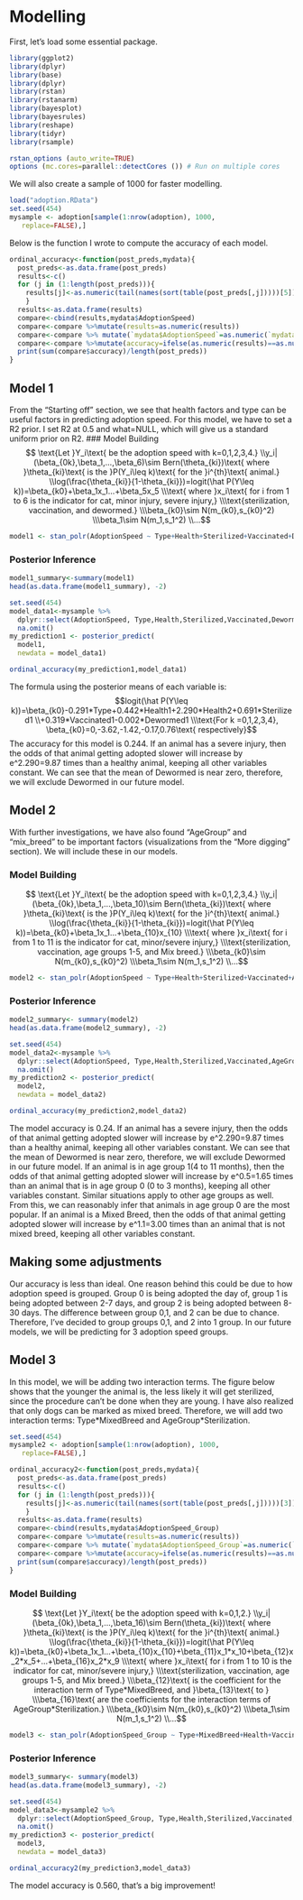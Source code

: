 # Modelling
First, let's load some essential package.
```r
library(ggplot2)
library(dplyr)
library(base)
library(dplyr)
library(rstan)
library(rstanarm)
library(bayesplot)
library(bayesrules)
library(reshape)
library(tidyr)
library(rsample)

rstan_options (auto_write=TRUE)
options (mc.cores=parallel::detectCores ()) # Run on multiple cores
```

We will also create a sample of 1000 for faster modelling. 
```r
load("adoption.RData")
set.seed(454)
mysample <- adoption[sample(1:nrow(adoption), 1000,
   replace=FALSE),]
```

Below is the function I wrote to compute the accuracy of each model. 
```r
ordinal_accuracy<-function(post_preds,mydata){
  post_preds<-as.data.frame(post_preds)
  results<-c()
  for (j in (1:length(post_preds))){
    results[j]<-as.numeric(tail(names(sort(table(post_preds[,j]))))[5])
    }
  results<-as.data.frame(results)
  compare<-cbind(results,mydata$AdoptionSpeed)
  compare<-compare %>%mutate(results=as.numeric(results))
  compare<-compare %>% mutate(`mydata$AdoptionSpeed`=as.numeric(`mydata$AdoptionSpeed`))
  compare<-compare %>%mutate(accuracy=ifelse(as.numeric(results)==as.numeric(`mydata$AdoptionSpeed`),1,0))
  print(sum(compare$accuracy)/length(post_preds))
}
```


## Model 1
From the "Starting off" section, we see that health factors and type can be useful factors in predicting adoption speed. 
For this model, we have to set a R2 prior. I set R2 at 0.5 and what=NULL, which will give us a standard uniform prior on R2.
### Model Building
$$
\text{Let }Y_i\text{ be the adoption speed with k=0,1,2,3,4.}
\\y_i|(\beta_{0k},\beta_1,...,\beta_6)\sim Bern(\theta_{ki})\text{ where }\theta_{ki}\text{ is the }P(Y_i\leq k)\text{ for the }i^{th}\text{ animal.}
\\log(\frac{\theta_{ki}}{1-\theta_{ki}})=logit(\hat P(Y\leq k))=\beta_{k0}+\beta_1x_1...+\beta_5x_5
\\\text{ where }x_i\text{ for i from 1 to 6 is the indicator for cat, minor injury, severe injury,}
\\\text{sterilization, vaccination, and dewormed.}
\\\beta_{k0}\sim N(m_{k0},s_{k0}^2)
\\\beta_1\sim N(m_1,s_1^2)
\\...$$

```r
model1 <- stan_polr(AdoptionSpeed ~ Type+Health+Sterilized+Vaccinated+Dewormed, data =mysample, prior=R2(0.5,what=NULL),iter=5000, seed = 454)
```
### Posterior Inference

```r
model1_summary<-summary(model1)
head(as.data.frame(model1_summary), -2)
```

```r
set.seed(454)
model_data1<-mysample %>% 
  dplyr::select(AdoptionSpeed, Type,Health,Sterilized,Vaccinated,Dewormed) %>% 
  na.omit()
my_prediction1 <- posterior_predict(
  model1, 
  newdata = model_data1)

ordinal_accuracy(my_prediction1,model_data1)
```

The formula using the posterior means of each variable is:
$$logit(\hat P(Y\leq k))=\beta_{k0}-0.291*Type+0.442*Health1+2.290*Health2+0.691*Sterilized1
\\+0.319*Vaccinated1-0.002*Dewormed1
\\\text{For k =0,1,2,3,4}, \beta_{k0}=0,-3.62,-1.42,-0.17,0.76\text{ respectively}$$
The accuracy for this model is 0.244. 
If an animal has a severe injury, then the odds of that animal getting adopted slower will increase by e^2.290=9.87 times than a healthy animal, keeping all other variables constant. 
We can see that the mean of Dewormed is near zero, therefore, we will exclude Dewormed in our future model.


## Model 2
With further investigations, we have also found "AgeGroup" and "mix_breed" to be important factors (visualizations from the "More digging" section). We will include these in our models.

### Model Building
$$
\text{Let }Y_i\text{ be the adoption speed with k=0,1,2,3,4.}
\\y_i|(\beta_{0k},\beta_1,...,\beta_10)\sim Bern(\theta_{ki})\text{ where }\theta_{ki}\text{ is the }P(Y_i\leq k)\text{ for the }i^{th}\text{ animal.}
\\log(\frac{\theta_{ki}}{1-\theta_{ki}})=logit(\hat P(Y\leq k))=\beta_{k0}+\beta_1x_1...+\beta_{10}x_{10}
\\\text{ where }x_i\text{ for i from 1 to 11 is the indicator for cat, minor/severe injury,}
\\\text{sterilization, vaccination, age groups 1-5, and Mix breed.}
\\\beta_{k0}\sim N(m_{k0},s_{k0}^2)
\\\beta_1\sim N(m_1,s_1^2)
\\...$$

```r
model2 <- stan_polr(AdoptionSpeed ~ Type+Health+Sterilized+Vaccinated+AgeGroup+MixedBreed, data =mysample, prior=R2(0.5,what=NULL),iter=5000, seed = 454)
```

### Posterior Inference
```r
model2_summary<- summary(model2)
head(as.data.frame(model2_summary), -2)
```

```r
set.seed(454)
model_data2<-mysample %>% 
  dplyr::select(AdoptionSpeed, Type,Health,Sterilized,Vaccinated,AgeGroup,MixedBreed) %>% 
  na.omit()
my_prediction2 <- posterior_predict(
  model2, 
  newdata = model_data2)

ordinal_accuracy(my_prediction2,model_data2)
```
The model accuracy is 0.24.
If an animal has a severe injury, then the odds of that animal getting adopted slower will increase by e^2.290=9.87 times than a healthy animal, keeping all other variables constant. 
We can see that the mean of Dewormed is near zero, therefore, we will exclude Dewormed in our future model.
If an animal is in age group 1(4 to 11 months), then the odds of that animal getting adopted slower will increase by e^0.5=1.65 times than an animal that is in age group 0 (0 to 3 months), keeping all other variables constant. Similar situations apply to other age groups as well. From this, we can reasonably infer that animals in age group 0 are the most popular. 
If an animal is a Mixed Breed, then the odds of that animal getting adopted slower will increase by e^1.1=3.00 times than an animal that is not mixed breed, keeping all other variables constant.


## Making some adjustments
Our accuracy is less than ideal. One reason behind this could be due to how adoption speed is grouped. Group 0 is being adopted the day of, group 1 is being adopted between 2-7 days, and group 2 is being adopted between 8-30 days. The difference between group 0,1, and 2 can be due to chance. 
Therefore, I've decided to group groups 0,1, and 2 into 1 group. In our future models, we will be predicting for 3 adoption speed groups. 

## Model 3
In this model, we will be adding two interaction terms. The figure below shows that the younger the animal is, the less likely it will get sterilized, since the procedure can't be done when they are young. I have also realized that only dogs can be marked as mixed breed. Therefore, we will add two interaction terms: Type$*$MixedBreed and AgeGroup$*$Sterilization.
```r
set.seed(454)
mysample2 <- adoption[sample(1:nrow(adoption), 1000,
   replace=FALSE),]
```

```r
ordinal_accuracy2<-function(post_preds,mydata){
  post_preds<-as.data.frame(post_preds)
  results<-c()
  for (j in (1:length(post_preds))){
    results[j]<-as.numeric(tail(names(sort(table(post_preds[,j]))))[3])
    }
  results<-as.data.frame(results)
  compare<-cbind(results,mydata$AdoptionSpeed_Group)
  compare<-compare %>%mutate(results=as.numeric(results))
  compare<-compare %>% mutate(`mydata$AdoptionSpeed_Group`=as.numeric(`mydata$AdoptionSpeed_Group`))
  compare<-compare %>%mutate(accuracy=ifelse(as.numeric(results)==as.numeric(`mydata$AdoptionSpeed_Group`),1,0))
  print(sum(compare$accuracy)/length(post_preds))
}
```


### Model Building
$$
\text{Let }Y_i\text{ be the adoption speed with k=0,1,2.}
\\y_i|(\beta_{0k},\beta_1,...,\beta_16)\sim Bern(\theta_{ki})\text{ where }\theta_{ki}\text{ is the }P(Y_i\leq k)\text{ for the }i^{th}\text{ animal.}
\\log(\frac{\theta_{ki}}{1-\theta_{ki}})=logit(\hat P(Y\leq k))=\beta_{k0}+\beta_1x_1...+\beta_{10}x_{10}+\beta_{11}x_1*x_10+\beta_{12}x_2*x_5+...+\beta_{16}x_2*x_9
\\\text{ where }x_i\text{ for i from 1 to 10 is the indicator for cat, minor/severe injury,}
\\\text{sterilization, vaccination, age groups 1-5, and Mix breed.}
\\\beta_{12}\text{ is the coefficient for the interaction term of Type*MixedBreed, and }\beta_{13}\text{ to }
\\\beta_{16}\text{ are the coefficients for the interaction terms of AgeGroup*Sterilization.}
\\\beta_{k0}\sim N(m_{k0},s_{k0}^2)
\\\beta_1\sim N(m_1,s_1^2)
\\...$$

```r
model3 <- stan_polr(AdoptionSpeed_Group ~ Type+MixedBreed+Health+Vaccinated+AgeGroup+Sterilized, data=mysample2, prior=R2(0.5,what= NULL),iter=5000, seed = 454)
```

### Posterior Inference
```r
model3_summary<- summary(model3)
head(as.data.frame(model3_summary), -2)
```

```r
set.seed(454)
model_data3<-mysample2 %>%
  dplyr::select(AdoptionSpeed_Group, Type,Health,Sterilized,Vaccinated,AgeGroup,MixedBreed) %>%
  na.omit()
my_prediction3 <- posterior_predict(
  model3,
  newdata = model_data3)

ordinal_accuracy2(my_prediction3,model_data3)
```
The model accuracy is 0.560, that's a big improvement!
